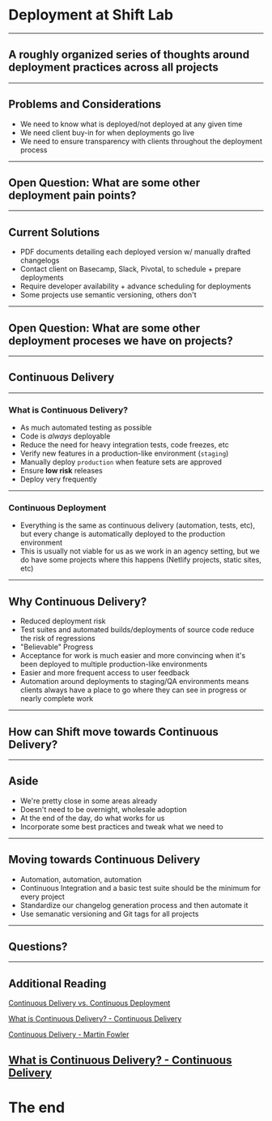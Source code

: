 # Deployment at Shift Lab
---
 ## A roughly organized series of thoughts around deployment practices across all projects
---
## Problems and Considerations
* We need to know what is deployed/not deployed at any given time
* We need client buy-in for when deployments go live
* We need to ensure transparency with clients throughout the deployment process
---
## Open Question: What are some other deployment pain points?
---
## Current Solutions
* PDF documents detailing each deployed version w/ manually drafted changelogs
* Contact client on Basecamp, Slack, Pivotal, to schedule + prepare deployments
* Require developer availability + advance scheduling for deployments
* Some projects use semantic versioning, others don't
---
## Open Question: What are some other deployment proceses we have on projects?
---
## Continuous Delivery
---
### What is Continuous Delivery?
* As much automated testing as possible
* Code is _always_ deployable
* Reduce the need for heavy integration tests, code freezes, etc
* Verify new features in a production-like environment (`staging`)
* Manually deploy `production` when feature sets are approved
* Ensure **low risk** releases
* Deploy very frequently
---
### Continuous Deployment
* Everything is the same as continuous delivery (automation, tests, etc), but every change is automatically deployed to the production environment
* This is usually not viable for us as we work in an agency setting, but we do have some projects where this happens (Netlify projects, static sites, etc)
---
## Why Continuous Delivery?
* Reduced deployment risk
* Test suites and automated builds/deployments of source code reduce the risk of regressions
* "Believable" Progress
* Acceptance for work is much easier and more convincing when it's been deployed to multiple production-like environments
* Easier and more frequent access to user feedback
* Automation around deployments to staging/QA environments means clients always have a place to go where they can see in progress or nearly complete work
---
## How can Shift move towards Continuous Delivery?
---
## Aside
* We're pretty close in some areas already
* Doesn't need to be overnight, wholesale adoption
* At the end of the day, do what works for us
* Incorporate some best practices and tweak what we need to
---
## Moving towards Continuous Delivery
* Automation, automation, automation
* Continuous Integration and a basic test suite should be the minimum for every project
* Standardize our changelog generation process and then automate it
* Use semanatic versioning and Git tags for all projects
---
## Questions?
---
## Additional Reading
[Continuous Delivery vs. Continuous Deployment](https://puppet.com/blog/continuous-delivery-vs-continuous-deployment-what-s-diff)

[What is Continuous Delivery? - Continuous Delivery](https://continuousdelivery.com/)

[Continuous Delivery - Martin Fowler](https://martinfowler.com/bliki/ContinuousDelivery.html)

[What is Continuous Delivery? - Continuous Delivery](https://continuousdelivery.com/#why-continuous-delivery)
---
# The end